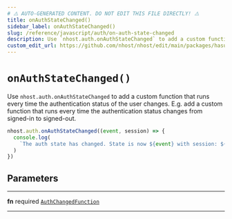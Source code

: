 ```yaml
---
# ⚠️ AUTO-GENERATED CONTENT. DO NOT EDIT THIS FILE DIRECTLY! ⚠️
title: onAuthStateChanged()
sidebar_label: onAuthStateChanged()
slug: /reference/javascript/auth/on-auth-state-changed
description: Use `nhost.auth.onAuthStateChanged` to add a custom function that runs every time the authentication status of the user changes. E.g. add a custom function that runs every time the authentication status changes from signed-in to signed-out.
custom_edit_url: https://github.com/nhost/nhost/edit/main/packages/hasura-auth-js/src/hasura-auth-client.ts#L394
---
```


# `onAuthStateChanged()`

Use `nhost.auth.onAuthStateChanged` to add a custom function that runs every time the authentication status of the user changes. E.g. add a custom function that runs every time the authentication status changes from signed-in to signed-out.

```ts
nhost.auth.onAuthStateChanged((event, session) => {
  console.log(
    `The auth state has changed. State is now ${event} with session: ${session}`
  )
})
```

## Parameters

---

**<span className="parameter-name">fn</span>** <span className="optional-status">required</span> [`AuthChangedFunction`](/reference/docgen/javascript/auth/types/auth-changed-function)

---
